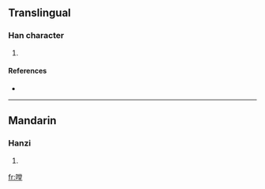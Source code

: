 ==Translingual==

===Han character===
{{Han char|rn=30|rad=口|as=11|sn=14|four=|canj=口火月土 (RFBG)}}

# {{defn|Han|sort=口11}}

====References====
* {{Han ref|kx=0206.201|hdz=10676.030|uh=5621|ud=22049}}

----

==Mandarin==

===Hanzi===
{{cmn-hanzi|pin=[[chì]] ([[chi4]]), [[tāng]] ([[tang1]])|wg=ch'ih<sup>4</sup>, t'ang<sup>1</sup>}}

# {{defn|Mandarin}}

[[fr:嘡]]
